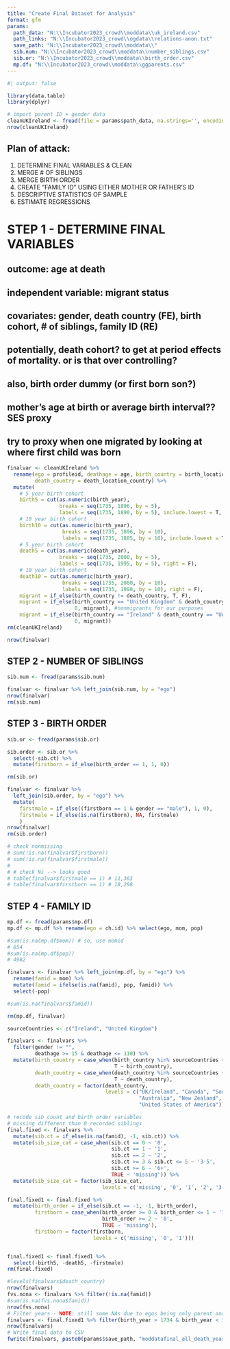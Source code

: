 ```yaml
---
title: "Create Final Dataset for Analysis"
format: gfm
params:
  path_data: "N:\\Incubator2023_crowd\\moddata\\uk_ireland.csv"
  path_links: "N:\\Incubator2023_crowd\\ogdata\\relations-anon.txt"
  save_path: "N:\\Incubator2023_crowd\\moddata\\"
  sib.num: "N:\\Incubator2023_crowd\\moddata\\number_siblings.csv"
  sib.or: "N:\\Incubator2023_crowd\\moddata\\birth_order.csv"
  mp.df: "N:\\Incubator2023_crowd\\moddata\\ggparents.csv"
---
```



```r
#| output: false

library(data.table)
library(dplyr)

# import parent ID + gender data
cleanUKIreland <- fread(file = params$path_data, na.strings='', encoding="UTF-8")
nrow(cleanUKIreland)
```

## Plan of attack: 

(1) DETERMINE FINAL VARIABLES & CLEAN
(2) MERGE # OF SIBLINGS
(3) MERGE BIRTH ORDER
(4) CREATE "FAMILY ID" USING EITHER MOTHER OR FATHER'S ID
(5) DESCRIPTIVE STATISTICS OF SAMPLE
(6) ESTIMATE REGRESSIONS

# STEP 1 - DETERMINE FINAL VARIABLES

## outcome: age at death
## independent variable: migrant status
## covariates: gender, death country (FE), birth cohort, # of siblings, family ID (RE)
## potentially, death cohort? to get at period effects of mortality. or is that over controlling?
## also, birth order dummy (or first born son?)
## mother's age at birth or average birth interval?? SES proxy
## try to proxy when one migrated by looking at where first child was born


```r

finalvar <- cleanUKIreland %>% 
  rename(ego = profileid, deathage = age, birth_country = birth_location_country,
         death_country = death_location_country) %>% 
  mutate( 
    # 5 year birth cohort
    birth5 = cut(as.numeric(birth_year),
                 breaks = seq(1735, 1896, by = 5),
                 labels = seq(1735, 1890, by = 5), include.lowest = T, right = T), 
    # 10 year birth cohort
    birth10 = cut(as.numeric(birth_year),
                  breaks = seq(1735, 1896, by = 10),
                  labels = seq(1735, 1885, by = 10), include.lowest = T, right = T),
    # 5 year birth cohort
    death5 = cut(as.numeric(death_year),
                 breaks = seq(1735, 2000, by = 5),
                 labels = seq(1735, 1995, by = 5), right = F),
    # 10 year birth cohort
    death10 = cut(as.numeric(birth_year), 
                  breaks = seq(1735, 2000, by = 10),
                  labels = seq(1735, 1990, by = 10), right = F),
    migrant = if_else(birth_country != death_country, T, F),
    migrant = if_else(birth_country == "United Kingdom" & death_country == "Ireland",
                      0, migrant), #nonmigrants for our purposes
    migrant = if_else(birth_country == "Ireland" & death_country == "United Kingdom",
                      0, migrant))
rm(cleanUKIreland)

nrow(finalvar)

```

## STEP 2 - NUMBER OF SIBLINGS

```r

sib.num <- fread(params$sib.num)

finalvar <- finalvar %>% left_join(sib.num, by = "ego")
nrow(finalvar)
rm(sib.num)

```

## STEP 3 - BIRTH ORDER

```r

sib.or <- fread(params$sib.or)

sib.order <- sib.or %>% 
  select(-sib.ct) %>% 
  mutate(firstborn = if_else(birth_order == 1, 1, 0))

rm(sib.or)

finalvar <- finalvar %>% 
  left_join(sib.order, by = "ego") %>% 
  mutate(
    firstmale = if_else((firstborn == 1 & gender == "male"), 1, 0),
    firstmale = if_else(is.na(firstborn), NA, firstmale)
    )
nrow(finalvar)
rm(sib.order)

# check nonmissing
# sum(!is.na(finalvar$firstborn))
# sum(!is.na(finalvar$firstmale))
# 
# # check Ns --> looks good
# table(finalvar$firstmale == 1) # 11,363
# table(finalvar$firstborn == 1) # 18,298

```

## STEP 4 - FAMILY ID

```r

mp.df <- fread(params$mp.df)
mp.df <- mp.df %>% rename(ego = ch.id) %>% select(ego, mom, pop)

#sum(is.na(mp.df$mom)) # so, use momid
# 654
#sum(is.na(mp.df$pop))
# 4982

finalvars <- finalvar %>% left_join(mp.df, by = "ego") %>% 
  rename(famid = mom) %>% 
  mutate(famid = ifelse(is.na(famid), pop, famid)) %>% 
  select(-pop)

#sum(is.na(finalvars$famid))

rm(mp.df, finalvar)

sourceCountries <- c("Ireland", "United Kingdom")

finalvars <- finalvars %>% 
  filter(gender != "",
         deathage >= 15 & deathage <= 110) %>% 
  mutate(birth_country = case_when(birth_country %in% sourceCountries ~ "UK/Ireland",
                                   T ~ birth_country),
         death_country = case_when(death_country %in% sourceCountries ~ "UK/Ireland",
                                   T ~ death_country),
         death_country = factor(death_country, 
                                levels = c("UK/Ireland", "Canada", "South Africa",
                                           "Australia", "New Zealand",
                                           "United States of America"))) 

# recode sib count and birth order variables
# missing different than 0 recorded siblings
final.fixed <- finalvars %>% 
  mutate(sib.ct = if_else(is.na(famid), -1, sib.ct)) %>% 
  mutate(sib_size_cat = case_when(sib.ct == 0 ~ '0',
                                  sib.ct == 1 ~ '1',
                                  sib.ct == 2 ~ '2',
                                  sib.ct >= 3 & sib.ct <= 5 ~ '3-5',
                                  sib.ct >= 6 ~ '6+',
                                  TRUE ~ 'missing')) %>% 
  mutate(sib_size_cat = factor(sib_size_cat,
                               levels = c('missing', '0', '1', '2', '3-5', '6+')))

final.fixed1 <- final.fixed %>% 
  mutate(birth_order = if_else(sib.ct == -1, -1, birth_order),
         firstborn = case_when(birth_order >= 0 & birth_order <= 1 ~ '1',
                               birth_order >= 2 ~ '0',
                               TRUE ~ 'missing'),
         firstborn = factor(firstborn,
                            levels = c('missing', '0', '1')))


final.fixed1 <- final.fixed1 %>% 
  select(-birth5, -death5, -firstmale)
rm(final.fixed)

#levels(finalvars$death_country)
nrow(finalvars)
fvs.nona <- finalvars %>% filter(!is.na(famid))
#sum(is.na(fvs.nona$famid))
nrow(fvs.nona)
# Filter years - NOTE: still some NAs due to egos being only parent and not child
finalvars <- final.fixed1 %>% filter(birth_year > 1734 & birth_year < 1896)
nrow(finalvars)
# Write final data to CSV
fwrite(finalvars, paste0(params$save_path, "moddatafinal_all_death_years.csv"))

```
